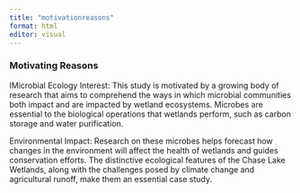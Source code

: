```yaml
---
title: "motivationreasons"
format: html
editor: visual
---
```


### **Motivating Reasons**

IMicrobial Ecology Interest: This study is motivated by a growing body of research that aims to comprehend the ways in which microbial communities both impact and are impacted by wetland ecosystems. Microbes are essential to the biological operations that wetlands perform, such as carbon storage and water purification.

Environmental Impact: Research on these microbes helps forecast how changes in the environment will affect the health of wetlands and guides conservation efforts. The distinctive ecological features of the Chase Lake Wetlands, along with the challenges posed by climate change and agricultural runoff, make them an essential case study.
